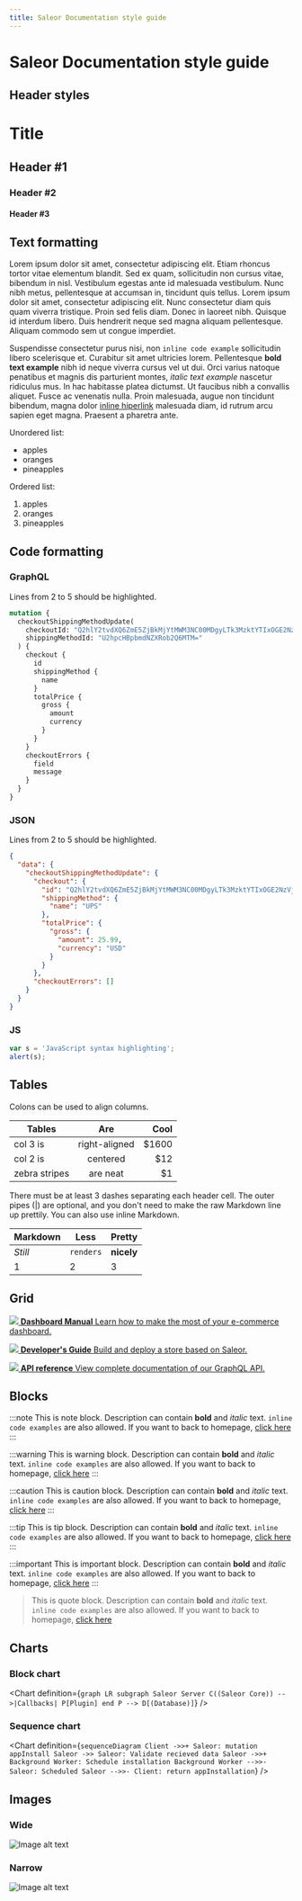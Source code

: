 ```yaml
---
title: Saleor Documentation style guide
---
```



# Saleor Documentation style guide

## Header styles

# Title
## Header #1
### Header #2
#### Header #3

## Text formatting

Lorem ipsum dolor sit amet, consectetur adipiscing elit. Etiam rhoncus tortor vitae elementum blandit. Sed ex quam, sollicitudin non cursus vitae, bibendum in nisl. Vestibulum egestas ante id malesuada vestibulum. Nunc nibh metus, pellentesque at accumsan in, tincidunt quis tellus. Lorem ipsum dolor sit amet, consectetur adipiscing elit. Nunc consectetur diam quis quam viverra tristique. Proin sed felis diam. Donec in laoreet nibh. Quisque id interdum libero. Duis hendrerit neque sed magna aliquam pellentesque. Aliquam commodo sem ut congue imperdiet.


Suspendisse consectetur purus nisi, non `inline code example` sollicitudin libero scelerisque et. Curabitur sit amet ultricies lorem. Pellentesque **bold text example** nibh id neque viverra cursus vel ut dui. Orci varius natoque penatibus et magnis dis parturient montes, *italic text example* nascetur ridiculus mus. In hac habitasse platea dictumst. Ut faucibus nibh a convallis aliquet. Fusce ac venenatis nulla. Proin malesuada, augue non tincidunt bibendum, magna dolor [inline hiperlink](/index.mdx) malesuada diam, id rutrum arcu sapien eget magna. Praesent a pharetra ante.

Unordered list:
- apples
- oranges
- pineapples

Ordered list:
1. apples
2. oranges
3. pineapples

## Code formatting

### GraphQL

Lines from 2 to 5 should be highlighted.

```graphql {2-5}
mutation {
  checkoutShippingMethodUpdate(
    checkoutId: "Q2hlY2tvdXQ6ZmE5ZjBkMjYtMWM3NC00MDgyLTk3MzktYTIxOGE2NzVjMDZk"
    shippingMethodId: "U2hpcHBpbmdNZXRob2Q6MTM="
  ) {
    checkout {
      id
      shippingMethod {
        name
      }
      totalPrice {
        gross {
          amount
          currency
        }
      }
    }
    checkoutErrors {
      field
      message
    }
  }
}
```

### JSON

Lines from 2 to 5 should be highlighted.

```json {2-5}
{
  "data": {
    "checkoutShippingMethodUpdate": {
      "checkout": {
        "id": "Q2hlY2tvdXQ6ZmE5ZjBkMjYtMWM3NC00MDgyLTk3MzktYTIxOGE2NzVjMDZk",
        "shippingMethod": {
          "name": "UPS"
        },
        "totalPrice": {
          "gross": {
            "amount": 25.99,
            "currency": "USD"
          }
        }
      },
      "checkoutErrors": []
    }
  }
}
```

### JS

```javascript
var s = 'JavaScript syntax highlighting';
alert(s);
```

## Tables
<!-- Source: https://github.com/facebook/docusaurus/blob/master/examples/facebook/docs/doc1.md -->
Colons can be used to align columns.

| Tables        |      Are      |   Cool |
| ------------- | :-----------: | -----: |
| col 3 is      | right-aligned | \$1600 |
| col 2 is      |   centered    |   \$12 |
| zebra stripes |   are neat    |    \$1 |

There must be at least 3 dashes separating each header cell. The outer pipes (|) are optional, and you don't need to make the raw Markdown line up prettily. You can also use inline Markdown.

| Markdown | Less      | Pretty     |
| -------- | --------- | ---------- |
| _Still_  | `renders` | **nicely** |
| 1        | 2         | 3          |

## Grid

<CardGrid home>

[![](icons/using-saleor.svg) **Dashboard Manual** Learn how to make the most of your e-commerce dashboard.](dashboard/index.mdx)

</CardGrid>

<CardGrid home>

[![](icons/getting-started.svg) **Developer's Guide** Build and deploy a store based on Saleor.](developer.mdx)

[![](icons/api-reference.svg) **API reference** View complete documentation of our GraphQL API.](developer/api-reference/api-reference.mdx)
</CardGrid>

## Blocks

:::note
This is note block. Description can contain **bold** and *italic* text. `inline code examples` are also allowed. If you want to back to homepage, [click here](/index.mdx)
:::

:::warning
This is warning block. Description can contain **bold** and *italic* text. `inline code examples` are also allowed. If you want to back to homepage, [click here](/index.mdx)
:::

:::caution
This is caution block. Description can contain **bold** and *italic* text. `inline code examples` are also allowed. If you want to back to homepage, [click here](/index.mdx)
:::

:::tip
This is tip block. Description can contain **bold** and *italic* text. `inline code examples` are also allowed. If you want to back to homepage, [click here](/index.mdx)
:::

:::important
This is important block. Description can contain **bold** and *italic* text. `inline code examples` are also allowed. If you want to back to homepage, [click here](/index.mdx)
:::

> This is quote block. Description can contain **bold** and *italic* text. `inline code examples` are also allowed. If you want to back to homepage, [click here](/index.mdx)

## Charts

### Block chart

<Chart definition={`
  graph LR
    subgraph Saleor Server
      C((Saleor Core)) -->|Callbacks| P[Plugin]
    end
    P --> D[(Database)]
`} />


### Sequence chart

<Chart
  definition={`
  sequenceDiagram
    Client ->>+ Saleor: mutation appInstall
    Saleor ->> Saleor: Validate recieved data
    Saleor ->>+ Background Worker: Schedule installation
    Background Worker -->>- Saleor: Scheduled
    Saleor -->>- Client: return appInstallation
`}
/>

## Images

### Wide
![Image alt text](./dashboard/screenshots/order-confirm.jpeg)

### Narrow
![Image alt text](./dashboard/screenshots/order-cancel.png)
